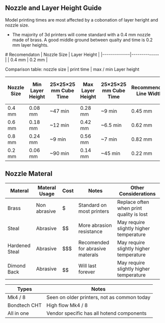 
## Nozzle and Layer Height Guide
Model printing times are most affected by a cobonation of layer heright and nozzle size. 
- The majority of 3d printers will come standard with a 0.4 mm nozzle made of brass. A good middle ground between qualty and time is 0.2 mm layer heights. 



<Callout type="info">
# Recomendaton  
| Nozzle Size  | Layer Height |
|--------------|--------------|
| 0.4 mm       | 0.2 mm       |

</Callout>

Comparison table: nozzle size | print time | max / min Layer height

| Nozzle Size | Min Layer Height | 25×25×25 mm Cube Time  | Max Layer Height | 25×25×25 mm Cube Time  | Recommended Line Width | Max Line Width (+120%) |
|-------------|------------------|------------------------|------------------|------------------------|------------------------|------------------------|
| 0.4 mm      | 0.08 mm          | ~47 min                | 0.28 mm          | ~9 min                 | 0.45 mm                | 0.6 mm                 |
| 0.6 mm      | 0.18 mm          | ~12 min                | 0.42 mm          | ~6.5 min               | 0.62 mm                | 0.8 mm                 |
| 0.8 mm      | 0.24 mm          | ~9 min                 | 0.56 mm          | ~7 min                 | 0.82 mm                | 1.0 mm                 |
| 0.2 mm      | 0.06 mm          | ~90 min                | 0.14 mm          | ~45 min                | 0.22 mm                | 0.3 mm                 |


## Nozzle Materal 

| Materal        | Materal Usage | Cost   | Notes                            | Other Considerations                     |
|----------------|---------------|--------|----------------------------------|------------------------------------------|
| Brass          | Non abrasive  | $      | Standard on most printers        | Replace often when print quality is lost | 
| Steal          | Abrasive      | $$     | More abrasion resistance         | May require slightly higher temperature  |
| Hardened Steal | Abrasive      | $$$    | Recomended for abrasive materals | May require slightly higher temperature  |
| Dimond Back    | Abrasive      | $$$$$$ | Will last forever                | May require slightly higher temperature  |

| Types        |Notes                                        |
|--------------|---------------------------------------------|
| Mk4 / 8      | Seen on older printers, not as common today |
| Bondtech CHT | High flow Mk4 / 8                           |
| All in one   | Vendor specific has all hotend components   |
